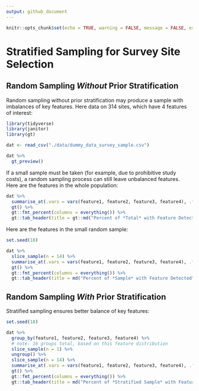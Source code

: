 ```yaml
---
output: github_document
---
```


```r
knitr::opts_chunk$set(echo = TRUE, warning = FALSE, message = FALSE, error = FALSE)
```

# Stratified Sampling for Survey Site Selection

## Random Sampling *Without* Prior Stratification

Random sampling without prior stratification may produce a sample with imbalances of key features. Here data on 314 sites, which have 4 features of interest:

```r
library(tidyverse)
library(janitor)
library(gt)

dat <- read_csv("./data/dummy_data_survey_sample.csv")

dat %>%
  gt_preview()


```

If a small sample must be taken (for example, due to prohibitive study costs), a random sampling process can still leave unbalanced features. Here are the features in the whole population:

```r

dat %>%
  summarise_at(.vars = vars(feature1, feature2, feature3, feature4), .funs = ~ sum(.x)/length(.x)) %>%
  gt() %>%
  gt::fmt_percent(columns = everything()) %>%
  gt::tab_header(title = gt::md("Percent of *Total* with Feature Detected"))


```

Here are the features in the small random sample:

```r

set.seed(18)

dat %>%
  slice_sample(n = 14) %>%
  summarise_at(.vars = vars(feature1, feature2, feature3, feature4), .funs = ~ sum(.x)/length(.x)) %>%
  gt() %>%
  gt::fmt_percent(columns = everything()) %>%
  gt::tab_header(title = md("Percent of *Sample* with Feature Detected"))


```

## Random Sampling *With* Prior Stratification

Stratified sampling ensures better balance of key features:

```r

set.seed(18)

dat %>%
  group_by(feature1, feature2, feature3, feature4) %>%
  # note: 16 groups total, based on this feature distribution
  slice_sample(n = 1) %>%
  ungroup() %>%
  slice_sample(n = 14) %>%
  summarise_at(.vars = vars(feature1, feature2, feature3, feature4), .funs = ~ sum(.x)/length(.x)) %>%
  gt() %>%
  gt::fmt_percent(columns = everything()) %>%
  gt::tab_header(title = md("Percent of *Stratified Sample* with Feature Detected"))


```




